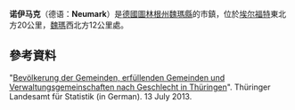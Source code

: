 {{unreferenced|time=2013-07-16T13:54:21+00:00}}
{{Infobox settlement
| name                    = 诺伊马克
| native_name             = Neumark
| settlement_type         = 
| image_skyline           = Wappen Neumark.png
| imagesize               = 110px
| image_alt               = 
| image_caption           = 
| image_flag              = 
| flag_size               = 
| flag_alt                = 
| image_shield            = 
| shield_size             = 
| shield_alt              = 
| nickname                = 
| motto                   = 
| pushpin_map             = 
| pushpin_label_position  = 
| pushpin_map_alt         = 
| pushpin_map_caption     = 
| latd = 51
| latm = 4
| lats = 48
| latNS = N
| longd = 11
| longm = 14
| longs = 52
| longEW = E
| subdivision_type        = 国家
| subdivision_name        = [[德国|德国]]
| subdivision_type1       = [[德国行政区划|州]]
| subdivision_name1       = [[圖林根州|圖林根州]]
| subdivision_type2       = 
| subdivision_name2       = 
| subdivision_type3       = [[郡_(德國)|郡]]
| subdivision_name3       = [[魏玛县|魏玛县]]
| established_title       = 
| established_date        = 
| leader_party            = 
| leader_title            = 市长
| leader_name             = Ronald Runge
| area_footnotes          = 
| area_total_km2          = 8.64
| elevation_footnotes     = 
| elevation_m             = 193
| population_footnotes    = 
| population_total        = 467
| population_as_of        = 2012/12/31
| population_density_km2  = auto
| population_demonym      = 
| population_note         = 
| timezone1               = [[欧洲中部时间|CET]]
| utc_offset1             = +1
| timezone1_DST           = 
| utc_offset1_DST         =
| blank_name              = 汽車牌號
| blank_info              = AP
| postal_code_type        = 邮编
| postal_code             = 99439
| area_code_type          = 
| area_code               = 036452
| website                 = [http://www.vg-berlstedt.de www.vg-berlstedt.de]
| footnotes               = 
}}
'''诺伊马克'''（德语：'''Neumark'''）是[[德國|德國]][[圖林根州|圖林根州]][[魏玛县|魏瑪縣]]的市鎮，位於[[埃尔福特|埃尔福特]]東北方20公里，[[魏玛|魏瑪]]西北方12公里處。

==參考資料==
"[http://www.tls.thueringen.de/datenbank/TabAnzeige.asp?GGglied=1&GGTabelle=lk&GGTabelle=gem&GGTabelle=erf&GGTabelle=vg&tabelle=gg000102%7C%7CBev%F6lkerung+der+Gemeinden%2C+erf%FCllenden+Gemeinden+und+Verwaltungsgemeinschaften+nach+Geschlecht&startpage=99&csv=&richtung=&sortiere=&vorspalte=0&tit2=&TIS=&SZDT=&anzahlH=-1&fontgr=12&mkro=&AnzeigeAuswahl=&XLS=&auswahlNr=&felder=0&felder=1&felder=2&zeit=2012%7C%7Cs1 Bevölkerung der Gemeinden, erfüllenden Gemeinden und Verwaltungsgemeinschaften nach Geschlecht in Thüringen]{{Wayback|url=http://www.tls.thueringen.de/datenbank/TabAnzeige.asp?GGglied=1&GGTabelle=lk&GGTabelle=gem&GGTabelle=erf&GGTabelle=vg&tabelle=gg000102%7C%7CBev%F6lkerung+der+Gemeinden%2C+erf%FCllenden+Gemeinden+und+Verwaltungsgemeinschaften+nach+Geschlecht&startpage=99&csv=&richtung=&sortiere=&vorspalte=0&tit2=&TIS=&SZDT=&anzahlH=-1&fontgr=12&mkro=&AnzeigeAuswahl=&XLS=&auswahlNr=&felder=0&felder=1&felder=2&zeit=2012%7C%7Cs1 |date=20190713101605 }}". Thüringer Landesamt für Statistik (in German). 13 July 2013.{{Authority control}}
